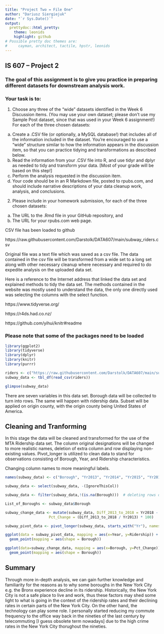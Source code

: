 ---
title: "Project Two = File One"
author: "Dariusz Siergiejuk"
date: "`r Sys.Date()`"
output:
  prettydoc::html_pretty:
    theme: leonids
    highlight: github
# Possible pretty doc themes are:
#     cayman, architect, tactile, hpstr, leonids
---

## IS 607 – Project 2

### The goal of this assignment is to give you practice in preparing different datasets for downstream analysis work.

### Your task is to:

(1) Choose any three of the “wide” datasets identified in the Week 6 Discussion items. (You may use your own dataset; please don’t use my Sample Post dataset, since that was used in your Week 6 assignment!) For each of the three chosen datasets:
(a) Create a .CSV file (or optionally, a MySQL database!) that includes all of the information included in the dataset. You’re encouraged to use a “wide” structure similar to how the information appears in the discussion item, so that you can practice tidying and transformations as described below.
(b) Read the information from your .CSV file into R, and use tidyr and dplyr as needed to tidy and transform your data. [Most of your grade will be based on this step!]
(c) Perform the analysis requested in the discussion item.
(d) Your code should be in an R Markdown file, posted to rpubs.com, and should include narrative descriptions of your data cleanup work, analysis, and conclusions.

(2) Please include in your homework submission, for each of the three chosen datasets:
(a) The URL to the .Rmd file in your GitHub repository, and
(b) The URL for your rpubs.com web page.

CSV file has been loaded to github

https://raw.githubusercontent.com/Darstolk/DATA607/main/subway_riders.csv

Original file was a text file which was saved as a csv file. The data contained in the csv file will be transformed from a wide set to a long set along with other necessary cleanup where necessary and required to do expedite analysis on the uploaded data set.

Here is a reference to the Internet address that linked the data set and explained methods to tidy the data set. The methods contained in the website was mostly used to understand the data, the only one directly used was selecting the columns with the select function.

https://www.tidyverse.org/

https://r4ds.had.co.nz/

https://github.com/yihui/knitr#readme

### Please note that some of the packages need to be loaded

```{r}
library(ggplot2)
library(tidyverse)
library(dplyr)
library(knitr)
library(purrr)
```


```{r}
riders <- c("https://raw.githubusercontent.com/Darstolk/DATA607/main/subway_riders.csv")
subway_data <- tbl_df(read_csv(riders))
```


```{r}
glimpse(subway_data)
```

There are seven variables in this data set. Borough data will be collected to turn into rows. The same will happen with ridership data. Subset will be applied on origin county, with the origin county being United States of America.

## Cleaning and Tranforming

In this stage the data will be cleaned and transformed for the use of the MTA Ridership data set. The column original designations will be changed to more realistic names, deletion of extra column and row displaying non-existing values. Pivot_longer is utilized to clean data to stand for observations consisting of Borough, Year, and Ridership characteristics.

Changing column names to more meaningful labels.

```{r}
names(subway_data) <- c("Borough", "Yr2013", "Yr2014", "Yr2015", "Yr2016", "Yr2017", "Yr2018", "IgnoreThisCol")

subway_data <- select(subway_data, -(IgnoreThisCol))

subway_data <- filter(subway_data,!(is.na(Borough)))  # deleting rows disolaying non-existing values

List_of_Boroughs <- subway_data$Borough

subway_change_data <- mutate(subway_data, Diff_2013_to_2018 = Yr2018 - Yr2013,
                    Pct_Change = (Diff_2013_to_2018 / Yr2013) * 100)

subway_pivot_data <- pivot_longer(subway_data, starts_with("Yr"), names_to = "Year", values_to = "Ridership")
```



```{r}
ggplot(data = subway_pivot_data, mapping = aes(x=Year, y=Ridership)) +
  geom_point(mapping = aes(shape = Borough))
```

```{r}
ggplot(data=subway_change_data, mapping = aes(x=Borough, y=Pct_Change)) +
  geom_point(mapping = aes(shape = Borough))
```

## Summary

Through more in-depth analysis, we can gain further knowledge and familiarity for the reasons as to why some boroughs in the New York City e.g. the Bronx experience decline in its ridership. Historically, the New York City is not a safe place to live and work, thus these factors may shed some light to what is going in the context of the ridership rates and their declining rates in certain parts of the New York City. On the other hand, the technology can play some role. I personally started reducing my commute frequency to the office way back in the nineties of the last century by telecommuting [I guess obsolete term nowadays] due to the high crime rates in the New York City thorughout the nineties.